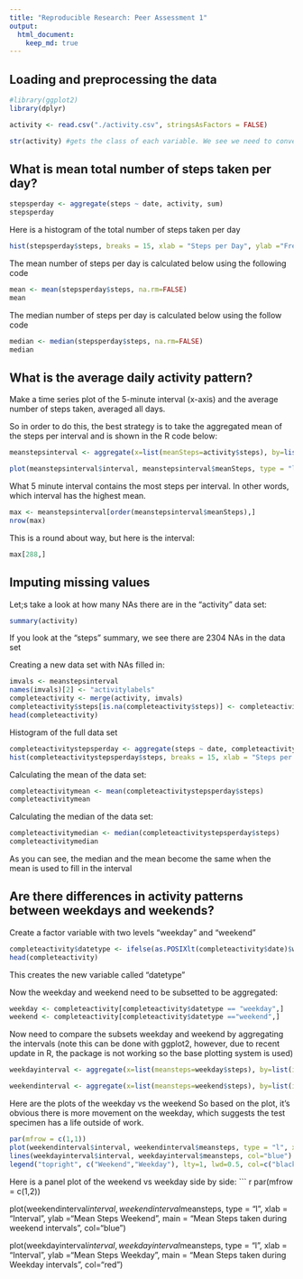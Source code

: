 ```yaml
---
title: "Reproducible Research: Peer Assessment 1"
output: 
  html_document:
    keep_md: true
---
```



## Loading and preprocessing the data
```r
#library(ggplot2)
library(dplyr)
```
```r
activity <- read.csv("./activity.csv", stringsAsFactors = FALSE)

str(activity) #gets the class of each variable. We see we need to convert some of the variables
```

## What is mean total number of steps taken per day?
```r
stepsperday <- aggregate(steps ~ date, activity, sum)
stepsperday
```
Here is a histogram of the total number of steps taken per day
```r
hist(stepsperday$steps, breaks = 15, xlab = "Steps per Day", ylab ="Frequency", main = "Steps per Day from 10/1/2012 to 11/29/2012", col = "blue")
```
The mean number of steps per day is calculated below using the following code
```r
mean <- mean(stepsperday$steps, na.rm=FALSE)
mean
```
The median number of steps per day is calculated below using the follow code
```r
median <- median(stepsperday$steps, na.rm=FALSE)
median
```

## What is the average daily activity pattern?
Make a time series plot of the 5-minute interval (x-axis) and the average number of steps taken, averaged all days.

So in order to do this, the best strategy is to take the aggregated mean of the steps per interval and is shown in the R code below:
```r
meanstepsinterval <- aggregate(x=list(meanSteps=activity$steps), by=list(interval=activity$interval), FUN=mean, na.rm=TRUE)
```
```r
plot(meanstepsinterval$interval, meanstepsinterval$meanSteps, type = "l", xlab = "Interval", ylab ="Mean Steps", main = "Average Steps taken during daily intervals")
```

What 5 minute interval contains the most steps per interval. In other words, which interval has the highest mean. 
```r
max <- meanstepsinterval[order(meanstepsinterval$meanSteps),]
nrow(max)
```
This is a round about way, but here is the interval:
```r
max[288,]
```


## Imputing missing values
Let;s take a look at how many NAs there are in the "activity" data set:
```r
summary(activity)
```
If you look at the "steps" summary, we see there are 2304 NAs in the data set

Creating a new data set with NAs filled in:
```r
imvals <- meanstepsinterval
names(imvals)[2] <- "activitylabels"
completeactivity <- merge(activity, imvals)
completeactivity$steps[is.na(completeactivity$steps)] <- completeactivity$activitylabels[is.na(completeactivity$steps)]
head(completeactivity)
```
Histogram of the full data set
```r
completeactivitystepsperday <- aggregate(steps ~ date, completeactivity, sum)
hist(completeactivitystepsperday$steps, breaks = 15, xlab = "Steps per Day", ylab ="Frequency", main = "Steps per Day from 10/1/2012 to 11/29/2012 Remove NA", col = "blue")
```

Calculating the mean of the data set:
```r
completeactivitymean <- mean(completeactivitystepsperday$steps)
completeactivitymean
```

Calculating the median of the data set:
```r
completeactivitymedian <- median(completeactivitystepsperday$steps)
completeactivitymedian
```
As you can see, the median and the mean become the same when the mean is used to fill in the interval


## Are there differences in activity patterns between weekdays and weekends?
Create a factor variable with two levels "weekday" and "weekend"
```r
completeactivity$datetype <- ifelse(as.POSIXlt(completeactivity$date)$wday %in% c(0,6), 'weekend','weekday')
head(completeactivity)
```
This creates the new variable called "datetype"

Now the weekday and weekend need to be subsetted to be aggregated:
```r
weekday <- completeactivity[completeactivity$datetype == "weekday",]
weekend <- completeactivity[completeactivity$datetype =="weekend",]
```
Now need to compare the subsets weekday and weekend by aggregating the intervals (note this can be done with ggplot2, however, due to recent update in R, the package is not working so the base plotting system is used)
```r
weekdayinterval <- aggregate(x=list(meansteps=weekday$steps), by=list(interval=weekday$interval), FUN=mean, na.rm=TRUE)

weekendinterval <- aggregate(x=list(meansteps=weekend$steps), by=list(interval=weekend$interval), FUN=mean, na.rm=TRUE)
```
Here are the plots of the weekday vs the weekend
So based on the plot, it's obvious there is more movement on the weekday, which suggests the test specimen has a life outside of work. 

```r
par(mfrow = c(1,1))
plot(weekendinterval$interval, weekendinterval$meansteps, type = "l", xlab = "Interval", ylab ="Mean Steps", main = "Mean Steps taken during daily weekend")
lines(weekdayinterval$interval, weekdayinterval$meansteps, col="blue")
legend("topright", c("Weekend","Weekday"), lty=1, lwd=0.5, col=c("black","blue"))

```

Here is a panel plot of the weekend vs weekday side by side:
``` r
par(mfrow = c(1,2))

plot(weekendinterval$interval, weekendinterval$meansteps, type = "l", xlab = "Interval", ylab ="Mean Steps Weekend", main = "Mean Steps taken
     during weekend intervals", col="blue")

plot(weekdayinterval$interval, weekdayinterval$meansteps, type = "l", xlab = "Interval", ylab ="Mean Steps Weekday", main = "Mean Steps taken 
     during Weekday intervals", col="red")
